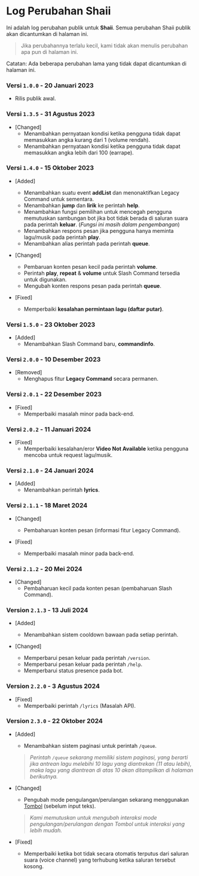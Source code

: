 # Log Perubahan Shaii
Ini adalah log perubahan publik untuk **Shaii**. Semua perubahan Shaii publik akan dicantumkan di halaman ini.
> Jika perubahannya terlalu kecil, kami tidak akan menulis perubahan apa pun di halaman ini.

Catatan: Ada beberapa perubahan lama yang tidak dapat dicantumkan di halaman ini.

### Versi `1.0.0` - 20 Januari 2023
- Rilis publik awal.

### Versi `1.3.5` - 31 Agustus 2023
- [Changed]
   - Menambahkan pernyataan kondisi ketika pengguna tidak dapat memasukkan angka kurang dari 1 (volume rendah).
   - Menambahkan pernyataan kondisi ketika pengguna tidak dapat memasukkan angka lebih dari 100 (earrape).

### Versi `1.4.0` - 15 Oktober 2023
- [Added]
   - Menambahkan suatu event **addList** dan menonaktifkan Legacy Command untuk sementara.
   - Menambahkan **jump** dan **lirik** ke perintah **help**.
   - Menambahkan fungsi pemilihan untuk mencegah pengguna memutuskan sambungan bot jika bot tidak berada di saluran suara pada perintah **keluar**. (*Fungsi ini masih dalam pengembangan*)
   - Menambahkan respons pesan jika pengguna hanya meminta lagu/musik pada perintah **play**.
   - Menambahkan alias perintah pada perintah **queue**.

- [Changed]
   - Pembaruan konten pesan kecil pada perintah **volume**.
   - Perintah **play**, **repeat** & **volume** untuk Slash Command tersedia untuk digunakan.
   - Mengubah konten respons pesan pada perintah **queue**.

- [Fixed]
   - Memperbaiki **kesalahan permintaan lagu (daftar putar)**.

### Versi `1.5.0` - 23 Oktober 2023
- [Added]
   - Menambahkan Slash Command baru, **commandinfo**.

### Versi `2.0.0` - 10 Desember 2023
- [Removed]
   - Menghapus fitur **Legacy Command** secara permanen.

### Versi `2.0.1` - 22 Desember 2023
- [Fixed]
   - Memperbaiki masalah minor pada back-end.

### Versi `2.0.2` - 11 Januari 2024
- [Fixed]
   - Memperbaiki kesalahan/eror **Video Not Available** ketika pengguna mencoba untuk request lagu/musik.

### Versi `2.1.0` - 24 Januari 2024
- [Added]
   - Menambahkan perintah **lyrics**.

### Versi `2.1.1` - 18 Maret 2024
- [Changed]
   - Pembaharuan konten pesan (informasi fitur Legacy Command).

- [Fixed]
   - Memperbaiki masalah minor pada back-end.

### Versi `2.1.2` - 20 Mei 2024
- [Changed]
   - Pembaharuan kecil pada konten pesan (pembaharuan Slash Command).

### Version `2.1.3` - 13 Juli 2024
- [Added]
  - Menambahkan sistem cooldown bawaan pada setiap perintah.

- [Changed]
  - Memperbarui pesan keluar pada perintah `/version`.
  - Memperbarui pesan keluar pada perintah `/help`.
  - Memperbarui status presence pada bot.

### Version `2.2.0` - 3 Agustus 2024
- [Fixed]
  - Memperbaiki perintah `/lyrics` (Masalah API).

### Version `2.3.0` - 22 Oktober 2024
- [Added]
  - Menambahkan sistem paginasi untuk perintah `/queue`.
  > *Perintah `/queue` sekarang memiliki sistem paginasi, yang berarti jika antrean lagu melebihi 10 lagu yang diantrekan (11 atau lebih), maka lagu yang diantrean di atas 10 akan ditampilkan di halaman berikutnya.*

- [Changed]
  - Pengubah mode pengulangan/perulangan sekarang menggunakan [Tombol](https://discord.com/developers/docs/interactions/message-components#component-object-component-types) (sebelum input teks).
  > *Kami memutuskan untuk mengubah interaksi mode pengulangan/perulangan dengan Tombol untuk interaksi yang lebih mudah.*

- [Fixed]
  - Memperbaiki ketika bot tidak secara otomatis terputus dari saluran suara (voice channel) yang terhubung ketika saluran tersebut kosong.
